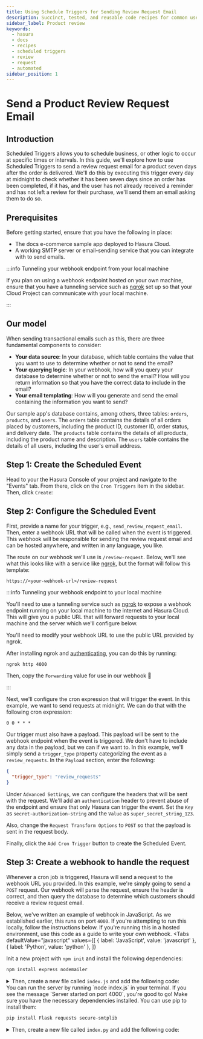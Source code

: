 ```yaml
---
title: Using Schedule Triggers for Sending Review Request Email
description: Succinct, tested, and reusable code recipes for common use cases in Hasura.
sidebar_label: Product review
keywords:
  - hasura
  - docs
  - recipes
  - scheduled triggers
  - review
  - request
  - automated
sidebar_position: 1
---
```



# Send a Product Review Request Email

## Introduction

Scheduled Triggers allows you to schedule business, or other logic to occur at specific times or intervals. In this
guide, we'll explore how to use Scheduled Triggers to send a review request email for a product seven days after the
order is delivered. We'll do this by executing this trigger every day at midnight to check whether it has been seven
days since an order has been completed, if it has, and the user has not already received a reminder and has not left a
review for their purchase, we'll send them an email asking them to do so.

<SampleAppBlock dependent />

## Prerequisites

Before getting started, ensure that you have the following in place:

- The docs e-commerce sample app deployed to Hasura Cloud.
- A working SMTP server or email-sending service that you can integrate with to send emails.

:::info Tunneling your webhook endpoint from your local machine

If you plan on using a webhook endpoint hosted on your own machine, ensure that you have a tunneling service such as
[ngrok](https://ngrok.com/) set up so that your Cloud Project can communicate with your local machine.

:::

## Our model

When sending transactional emails such as this, there are three fundamental components to consider:

- **Your data source**: In your database, which table contains the value that you want to use to determine whether or
  not to send the email?
- **Your querying logic**: In your webhook, how will you query your database to determine whether or not to send the
  email? How will you return information so that you have the correct data to include in the email?
- **Your email templating**: How will you generate and send the email containing the information you want to send?

Our sample app's database contains, among others, three tables: `orders`, `products`, and `users`. The `orders` table
contains the details of all orders placed by customers, including the product ID, customer ID, order status, and
delivery date. The `products` table contains the details of all products, including the product name and description.
The `users` table contains the details of all users, including the user's email address.

## Step 1: Create the Scheduled Event

Head to your the Hasura Console of your project and navigate to the "Events" tab. From there, click on the
`Cron Triggers` item in the sidebar. Then, click `Create`:

<Thumbnail
  src="/img/scheduled-triggers/scheduled-triggers_getting-started-guide_2.18.0_click-create.png"
  alt="Hasura Scheduled Trigger architecture"
  width="1000"
/>

## Step 2: Configure the Scheduled Event

First, provide a name for your trigger, e.g., `send_review_request_email`. Then, enter a webhook URL that will be called
when the event is triggered. This webhook will be responsible for sending the review request email and can be hosted
anywhere, and written in any language, you like.

The route on our webhook we'll use is `/review-request`. Below, we'll see what this looks like with a service like
[ngrok](https://ngrok.com/), but the format will follow this template:

```text
https://<your-webhook-url>/review-request
```

:::info Tunneling your webhook endpoint to your local machine

You'll need to use a tunneling service such as [ngrok](https://ngrok.com/) to expose a webhook endpoint running on your
local machine to the internet and Hasura Cloud. This will give you a public URL that will forward requests to your local
machine and the server which we'll configure below.

You'll need to modify your webhook URL to use the public URL provided by ngrok.

After installing ngrok and
[authenticating](https://ngrok.com/docs/secure-tunnels/ngrok-agent/tunnel-authtokens/#:~:text=Once%20you've%20signed%20up,make%20installing%20the%20authtoken%20simple.),
you can do this by running:

```bash
ngrok http 4000
```

Then, copy the `Forwarding` value for use in our webhook 🎉

:::

Next, we'll configure the cron expression that will trigger the event. In this example, we want to send requests at
midnight. We can do that with the following cron expression:

```
0 0 * * *
```

Our trigger must also have a payload. This payload will be sent to the webhook endpoint when the event is triggered. We
don't have to include any data in the payload, but we can if we want to. In this example, we'll simply send a
`trigger_type` property categorizing the event as a `review_requests`. In the `Payload` section, enter the following:

```json
{
  "trigger_type": "review_requests"
}
```

Under `Advanced Settings`, we can configure the headers that will be sent with the request. We'll add an
`authentication` header to prevent abuse of the endpoint and ensure that only Hasura can trigger the event. Set the
`Key` as `secret-authorization-string` and the `Value` as `super_secret_string_123`.

<Thumbnail
  src="/img/scheduled-triggers/scheduled-triggers_recipes_review-request_auth-header.png"
  alt="Hasura Scheduled Trigger architecture"
  width="1000"
/>

Also, change the `Request Transform Options` to `POST` so that the payload is sent in the request body.

Finally, click the `Add Cron Trigger` button to create the Scheduled Event.

## Step 3: Create a webhook to handle the request

Whenever a cron job is triggered, Hasura will send a request to the webhook URL you provided. In this example, we're
simply going to send a `POST` request. Our webhook will parse the request, ensure the header is correct, and then query
the database to determine which customers should receive a review request email.

Below, we've written an example of webhook in JavaScript. As we established earlier, this runs on port `4000`. If you're
attempting to run this locally, follow the instructions below. If you're running this in a hosted environment, use this
code as a guide to write your own webhook.
<Tabs
  defaultValue="javascript"
  values={[
    { label: 'JavaScript', value: 'javascript' },
    { label: 'Python', value: 'python' },
  ]}
>
<TabItem value="javascript">

Init a new project with `npm init` and install the following dependencies:

```bash
npm install express nodemailer
```

<details>
<summary>
Then, create a new file called <code>index.js</code> and add the following code:
</summary>

```javascript
const express = require('express');
const nodemailer = require('nodemailer');
const fetch = require('node-fetch');

const app = express();

// Create a Nodemailer transporter using Ethereal email service
// Ideally, this configuration would be stored somewhere else
nodemailer.createTestAccount((err, account) => {
  if (err) {
    console.error('Failed to create a testing account. ' + err.message);
    return process.exit(1);
  }

  // If all goes as planned, here's the console telling us we're 👍
  console.log('Credentials obtained, listening on the webhook...');

  // Create a transporter object for nodemailer
  const transporter = nodemailer.createTransport({
    host: 'smtp.ethereal.email',
    port: 587,
    secure: false,
    auth: {
      user: account.user,
      pass: account.pass,
    },
  });

  // Our route for the webhook
  app.post('/review-request', async (req, res) => {
    // confirm the auth header is correct — ideally, you'd keep the secret in an environment variable
    const authHeader = req.headers['secret-authorization-string'];
    if (authHeader !== 'super_secret_string_123') {
      return res.status(401).json({
        message: 'Unauthorized',
      });
    }

    // get our timestamp strings for the query
    const currentDate = new Date();
    const currentUTCDate = new Date(
      Date.UTC(
        currentDate.getUTCFullYear(),
        currentDate.getUTCMonth(),
        currentDate.getUTCDate(),
        currentDate.getUTCHours(),
        currentDate.getUTCMinutes(),
        currentDate.getUTCSeconds()
      )
    );

    const sevenDaysAgoMidnight = new Date(currentUTCDate);
    sevenDaysAgoMidnight.setDate(currentUTCDate.getUTCDate() - 7);
    sevenDaysAgoMidnight.setUTCHours(0, 0, 0, 0);

    const sevenDaysAgoEOD = new Date(currentUTCDate);
    sevenDaysAgoEOD.setDate(currentUTCDate.getUTCDate() - 7);
    sevenDaysAgoEOD.setUTCHours(23, 59, 0, 0);

    const sevenDaysAgoMidnightString = sevenDaysAgoMidnight.toISOString();
    const sevenDaysAgoEODString = sevenDaysAgoEOD.toISOString();

    // Fetch the data from our Hasura instance
    async function getRecentOrders() {
      const response = await fetch('<YOUR_CLOUD_PROJECT_ENDPOINT>', {
        method: 'POST',
        headers: {
          'Content-Type': 'application/json',
          'x-hasura-admin-secret': '<YOUR_ADMIN_SECRET>',
        },
        body: JSON.stringify({
          query: `
          query ReviewRequestQuery($after: timestamptz!, $before: timestamptz!) {
            orders(where: {delivery_date: {_gte: $after, _lte: $before}, is_reviewed: {_eq: false}}) {
              user {
                id
                name
                email
              }
              product {
                id
                name
              }
            }
          }          
          `,
          variables: {
            after: sevenDaysAgoMidnightString,
            before: sevenDaysAgoEODString,
          },
        }),
      });
      const { data } = await response.json();
      return data.orders;
    }

    let orders = await getRecentOrders();

    // map over the data and send an email to each customer
    async function sendReviewRequests() {
      let outcomes = [];
      orders.map(async order => {
        // Create a message object
        const message = {
          from: 'SuperStore.com <sender@SuperStore.com>',
          to: `${order.user.name} <${order.user.email}>`,
          subject: `We need your review, ${order.user.name.split(' ')[0]}!`,
          text: `Hi ${order.user.name.split(' ')[0]}, we hope you're enjoying your ${
            order.product.name
          }. Please leave us a review!`,
        };

        // Send the message using the Nodemailer transporter
        const info = await transporter.sendMail(message);

        // Log the message info
        console.log(`\nMessage sent to ${order.user.name}: ${nodemailer.getTestMessageUrl(info)}`);

        // add the info to the outcomes array
        outcomes.push({
          messageId: info.messageId,
          previewUrl: nodemailer.getTestMessageUrl(info),
        });
        return outcomes;
      });
    }

    await sendReviewRequests(orders);

    // Return a JSON response to the client
    res.json({
      message: 'Review requests sent!',
    });
  });

  // Start the server
  app.listen(4000, () => {
    console.log('Server started on port 4000');
  });
});
```
</details>
</TabItem>
You can run the server by running `node index.js` in your terminal. If you see the message
`Server started on port 4000`, you're good to go!

<TabItem value="python">
Make sure you have the necessary dependencies installed. You can use pip to install them:

```bash
pip install Flask requests secure-smtplib
```

<details>
<summary>
Then, create a new file called <code>index.py</code> and add the following code:
</summary>
```python
from flask import Flask, request, jsonify
import smtplib
from email.message import EmailMessage
import datetime
import requests

app = Flask(__name__)

# Your Hasura endpoint and admin secret
HASURA_ENDPOINT = '<YOUR_CLOUD_PROJECT_ENDPOINT>'
ADMIN_SECRET = '<YOUR_ADMIN_SECRET>'

# Create an SMTP server connection
server = smtplib.SMTP('smtp.ethereal.email', 587)
server.starttls()

# Function to send review requests via email
def send_review_request(name, email, product_name):
    msg = EmailMessage()
    msg.set_content(f"Hi {name.split(' ')[0]}, we hope you're enjoying your {product_name}. Please leave us a review!")

    msg['Subject'] = f'We need your review, {name.split(" ")[0]}!'
    msg['From'] = 'sender@SuperStore.com'
    msg['To'] = f'{name} <{email}>'

    server.send_message(msg)

@app.route('/review-request', methods=['POST'])
def review_request():
    # confirm the auth header is correct
    auth_header = request.headers.get('secret-authorization-string')
    if auth_header != 'super_secret_string_123':
        return jsonify(message='Unauthorized'), 401    
    
    # get timestamp strings for the query
    current_utc_date = datetime.datetime.utcnow()
    seven_days_ago_midnight = (current_utc_date - datetime.timedelta(days=7)).replace(hour=0, minute=0, second=0, microsecond=0)
    seven_days_ago_eod = (current_utc_date - datetime.timedelta(days=7)).replace(hour=23, minute=59, second=59, microsecond=999999)

    # Format timestamps to ISO strings
    seven_days_ago_midnight_str = seven_days_ago_midnight.isoformat()
    seven_days_ago_eod_str = seven_days_ago_eod.isoformat()

    # Fetch data from Hasura instance
    query = """
    query ReviewRequestQuery($after: timestamptz!, $before: timestamptz!) {
      orders(where: {delivery_date: {_gte: $after, _lte: $before}, is_reviewed: {_eq: false}}) {
        user {
          id
          name
          email
        }
        product {
          id
          name
        }
      }
    }
    """
    variables = {
        "after": seven_days_ago_midnight_str,
        "before": seven_days_ago_eod_str
    }

    response = requests.post(
        HASURA_ENDPOINT,
        headers={"Content-Type": "application/json", "x-hasura-admin-secret": ADMIN_SECRET},
        json={"query": query, "variables": variables}
    )
    data = response.json()
    orders = data.get('data', {}).get('orders', [])

    # Send review requests
    outcomes = []
    for order in orders:
        send_review_request(order['user']['name'], order['user']['email'], order['product']['name'])
        outcomes.append({'message': f'Review request sent to {order["user"]["name"]}'})
    
    # Return response
    return jsonify(message='Review requests sent!', outcomes=outcomes), 200

# Start the server
if __name__ == '__main__':
    app.run(port=4000)
```
</details>
</TabItem>
You can run the server by running `python index.py` in your terminal. If you see the message  '* Running on http://127.0.0.1:4000/ ', you're good to go.
<Tabs>



## Step 4: Test the setup

With your server running, Hasura should start hitting our endpoint. As we set our cron expression to `0 0 * * *`, the
webhook will be triggered at midnight every day. We don't want to wait that long to test it. For now, update the
expression to `* * * * *` to trigger the webhook every minute. Then, check out your invocation logs in the Hasura
Console to verify that the webhook was triggered successfully and your terminal to see the outputted information and
link to a handy email 🎉

<Thumbnail
  src="/img/scheduled-triggers/scheduled-triggers_recipes_review-terminal.png"
  alt="Hasura Scheduled Trigger architecture"
  width="1000"
/>

Feel free to customize the webhook implementation based on your specific requirements and chosen email sending service.
Remember to handle error scenarios, implement necessary validations, and add appropriate security measures to your
webhook endpoint.
